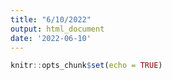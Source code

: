 ```yaml
---
title: "6/10/2022"
output: html_document
date: '2022-06-10'
---
```


```r
knitr::opts_chunk$set(echo = TRUE)
```

